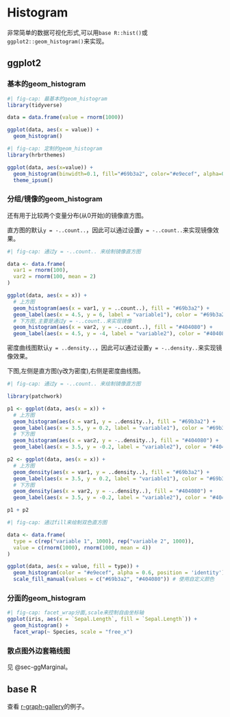 # Histogram

非常简单的数据可视化形式,可以用`base R::hist()`或`ggplot2::geom_histogram()`来实现。

## ggplot2

### 基本的geom_histogram
```r
#| fig-cap: 最基本的geom_histogram
library(tidyverse)

data = data.frame(value = rnorm(1000))

ggplot(data, aes(x = value)) +
  geom_histogram()
```

```r
#| fig-cap: 定制的geom_histogram
library(hrbrthemes)

ggplot(data, aes(x=value)) + 
  geom_histogram(binwidth=0.1, fill="#69b3a2", color="#e9ecef", alpha=0.9) +
  theme_ipsum()
```


### 分组/镜像的geom_histogram {#sec-mirror-histogram}
还有用于比较两个变量分布(从0开始)的镜像直方图。

直方图的默认`y = -..count..`，因此可以通过设置`y = -..count..`来实现镜像效果。

```r
#| fig-cap: 通过y = -..count.. 来绘制镜像直方图

data <- data.frame(
  var1 = rnorm(100),
  var2 = rnorm(100, mean = 2)
)

ggplot(data, aes(x = x)) +
  # 上方图
  geom_histogram(aes(x = var1, y = ..count..), fill = "#69b3a2") +
  geom_label(aes(x = 4.5, y = 6, label = "variable1"), color = "#69b3a2") +
  # 下方图,主要是通过y = -..count..来实现镜像
  geom_histogram(aes(x = var2, y = -..count..), fill = "#404080") +
  geom_label(aes(x = 4.5, y = -4, label = "variable2"), color = "#404080") 
```


密度曲线图默认`y = ..density..`，因此可以通过设置`y = -..density..`来实现镜像效果。

下图,左侧是直方图(y改为密度),右侧是密度曲线图。

```r
#| fig-cap: 通过y = -..count.. 来绘制镜像直方图

library(patchwork)

p1 <- ggplot(data, aes(x = x)) +
  # 上方图
  geom_histogram(aes(x = var1, y = ..density..), fill = "#69b3a2") +
  geom_label(aes(x = 3.5, y = 0.2, label = "variable1"), color = "#69b3a2") +
  # 下方图
  geom_histogram(aes(x = var2, y = -..density..), fill = "#404080") +
  geom_label(aes(x = 3.5, y = -0.2, label = "variable2"), color = "#404080") 

p2 <- ggplot(data, aes(x = x)) +
  # 上方图
  geom_density(aes(x = var1, y = ..density..), fill = "#69b3a2") +
  geom_label(aes(x = 3.5, y = 0.2, label = "variable1"), color = "#69b3a2") +
  # 下方图
  geom_density(aes(x = var2, y = -..density..), fill = "#404080") +
  geom_label(aes(x = 3.5, y = -0.2, label = "variable2"), color = "#404080")

p1 + p2
```


```r
#| fig-cap: 通过fill来绘制双色直方图

data <- data.frame(
  type = c(rep("variable 1", 1000), rep("variable 2", 1000)),
  value = c(rnorm(1000), rnorm(1000, mean = 4))
)

ggplot(data, aes(x = value, fill = type)) +
  geom_histogram(color = "#e9ecef", alpha = 0.6, position = 'identity') +
  scale_fill_manual(values = c("#69b3a2", "#404080")) # 使用自定义颜色
```

### 分面的geom_histogram

```r
#| fig-cap: facet_wrap分面,scale来控制自由坐标轴
ggplot(iris, aes(x = `Sepal.Length`, fill = `Sepal.Length`)) + 
  geom_histogram() + 
  facet_wrap(~ Species, scale = "free_x")
```

### 散点图外边套箱线图

见 @sec-ggMarginal。

## base R

查看 [r-graph-gallery](https://r-graph-gallery.com/histogram.html)的例子。

